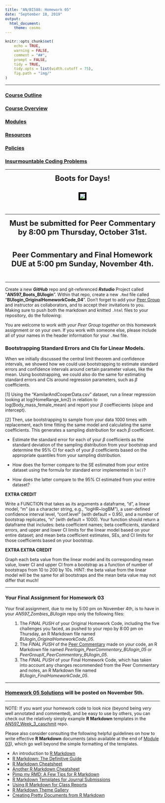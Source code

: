 ```yaml
---
title: "AN/BI588: Homework 05"
date: "September 18, 2019"
output:
  html_document:
    theme: cosmo
---
```


```r
knitr::opts_chunk$set(
	echo = TRUE,
	warning = FALSE,
	comment = "##",
	prompt = FALSE,
	tidy = TRUE,
	tidy.opts = list(width.cutoff = 75),
	fig.path = "img/"
)
```

***

### [Course Outline](https://fuzzyatelin.github.io/bioanth-stats/outline.html)
### [Course Overview](https://fuzzyatelin.github.io/bioanth-stats/overview.html)
### [Modules](https://fuzzyatelin.github.io/bioanth-stats/modules.html)
### [Resources](https://fuzzyatelin.github.io/bioanth-stats/resources.html)
### [Policies](https://fuzzyatelin.github.io/bioanth-stats/policies.html)
### [Insurmountable Coding Problems](https://fuzzyatelin.github.io/bioanth-stats/studentproblems.html)

***
<center>

<font size="+2"><b>Boots for Days!</b></font></center>

<br>
<center><p><img src="https://d12edgf4lwbh8j.cloudfront.net/photo/image/Charlie_Boot.gif" style="border:5px solid black"></p>
</center>

<br>

***

<center>

<font size="+2"><b>Must be submitted for Peer Commentary by 8:00 pm Thursday, October 31st.</b></font>

</center><br>

<center>

<font size="+2"><b>Peer Commentary and Final Homework DUE at 5:00 pm Sunday, November 4th.</b></font>

</center><br>

***

Create a new ***GitHub*** repo and git-referenced ***Rstudio*** Project called "**AN597_Boots_BUlogin**". Within that repo, create a new `.Rmd` file called "**BUlogin_OriginalHomeworkCode_04**". Don't forget to add your [Peer Group](https://fuzzyatelin.github.io/bioanth-stats/peercommentary.html) and instructor as collaborators, and to accept their invitations to you. Making sure to push both the markdown and knitted `.html` files to your repository, do the following:

You are welcome to work *with your Peer Group together* on this homework assignment or on your own. If you work with someone else, please include all of your names in the header information for your `.Rmd` file.

### Bootstrapping Standard Errors and CIs for Linear Models.

When we initially discussed the central limit theorem and confidence intervals, we showed how we could use bootstrapping to estimate standard errors and confidence intervals around certain parameter values, like the mean. Using bootstrapping, we could also do the same for estimating standard errors and CIs around regression parameters, such as $\beta$ coefficients.

[1] Using the "KamilarAndCooperData.csv" dataset, run a linear regression looking at log(HomeRange_km2) in relation to log(Body_mass_female_mean) and report your $\beta$ coeffiecients (slope and intercept).

[2] Then, use bootstrapping to sample from your data 1000 times with replacement, each time fitting the same model and calculating the same coefficients. This generates a sampling distribution for each $\beta$ coefficient.

- Estimate the standard error for each of your $\beta$ coefficients as the standard deviation of the sampling distribution from your bootstrap and determine the 95% CI for each of your $\beta$ coefficients based on the appropriate quantiles from your sampling distribution.

- How does the former compare to the SE estimated from your entire dataset using the formula for standard error implemented in `lm()`?

- How does the latter compare to the 95% CI estimated from your entire dataset?

**EXTRA CREDIT**

Write a FUNCTION that takes as its arguments a dataframe, "d", a linear model, "m" (as a character string, e.g., "logHR~logBM"), a user-defined confidence interval level, "conf.level" (with default = 0.95), and a number of bootstrap replicates, "n" (with default = 1000). Your function should return a dataframe that includes: beta coefficient names; beta coefficients, standard errors, and upper and lower CI limits for the linear model based on your entire dataset; and mean beta coefficient estimates, SEs, and CI limits for those coefficients based on your bootstrap.

**EXTRA EXTRA CREDIT**

Graph each beta value from the linear model and its corresponding mean value, lower CI and upper CI from a bootstrap as a function of number of bootstraps from 10 to 200 by 10s. HINT: the beta value from the linear model will be the same for all bootstraps and the mean beta value may not differ that much!

***

### **Your Final Assignment for Homework 03**

Your final assignment, due to me by 5:00 pm on November 4th, is to have in your *AN597_Zombies_BUlogin* repo only the following files:
<ol>
1. The *FINAL PUSH* of your Original Homework Code, including the five challenges you faced, as pushed to your repo by 8:00 pm on Thursday, an R Markdown file named *BUlogin_OriginalHomeworkCode_05*.
2. The *FINAL PUSH* of the [Peer Commentary](https://fuzzyatelin.github.io/bioanth-stats/peercommentary.html) made on *your* code, an R Markdown file named *Peerlogin_PeerCommentary_BUlogin_05* or *PeerGroupX_PeerCommentary_BUlogin_05*.
3. The *FINAL PUSH* of your Final Homework Code, which has taken into account any changes recommended from the Peer Commentary and notes, an R Markdown file named *BUlogin_FinalHomeworkCode_05*.
</ol>

***

### [Homework 05 Solutions]() will be posted on November 5th.

***

NOTE: If you want your homework code to look nice (beyond being *very* well annotated and commented), and be easy to use by others, you can check out the relatively simply example **R Markdown** templates in the [AN597_Week_3_caschmit](https://github.com/fuzzyatelin/AN597_Week_3_caschmit) repo.

Please also consider consulting the following helpful guidelines on how to write effective **R Markdown** documents (also available at the end of [Module 03](https://fuzzyatelin.github.io/bioanth-stats/module-03/module-03.html)), which go well beyond the simple formatting of the templates.
<ul>
<li>An introduction to [R Markdown](https://rmarkdown.rstudio.com/)</li>
<li>[R Markdown: The Definitive Guide](https://bookdown.org/yihui/rmarkdown/)</li>
<li>[R Markdown Cheatsheet](https://rmarkdown.rstudio.com/lesson-15.html)</li>
<li>[Another R Markdown Cheatsheet](https://www.rstudio.com/wp-content/uploads/2015/02/rmarkdown-cheatsheet.pdf)</li>
<li>[Pimp my RMD: A Few Tips for R Markdown](https://holtzy.github.io/Pimp-my-rmd/)</li>
<li>[R Markdown Templates for Journal Submissions](https://github.com/rstudio/rticles/tree/master/inst/rmarkdown/templates)</li>
<li>[Using R Markdown for Class Reports](https://www.stat.cmu.edu/~cshalizi/rmarkdown/)</li>
<li>[R Markdown Theme Gallery](http://www.datadreaming.org/post/r-markdown-theme-gallery/)</li>
<li>[Creating Pretty Documents from R Markdown](https://cran.r-project.org/web/packages/prettydoc/vignettes/architect.html)</li>
</ul>
<br>
